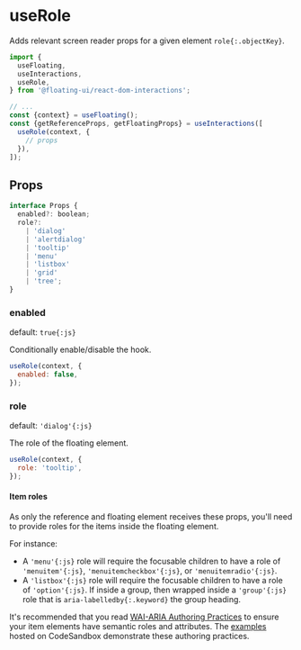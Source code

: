 # useRole

Adds relevant screen reader props for a given element
`role{:.objectKey}`.

```js /useRole/
import {
  useFloating,
  useInteractions,
  useRole,
} from '@floating-ui/react-dom-interactions';

// ...
const {context} = useFloating();
const {getReferenceProps, getFloatingProps} = useInteractions([
  useRole(context, {
    // props
  }),
]);
```

## Props

```js
interface Props {
  enabled?: boolean;
  role?:
    | 'dialog'
    | 'alertdialog'
    | 'tooltip'
    | 'menu'
    | 'listbox'
    | 'grid'
    | 'tree';
}
```

### enabled

default: `true{:js}`

Conditionally enable/disable the hook.

```js
useRole(context, {
  enabled: false,
});
```

### role

default: `'dialog'{:js}`

The role of the floating element.

```js
useRole(context, {
  role: 'tooltip',
});
```

#### Item roles

As only the reference and floating element receives these props,
you'll need to provide roles for the items inside the floating
element.

For instance:

- A `'menu'{:js}` role will require the focusable children to
  have a role of `'menuitem'{:js}`, `'menuitemcheckbox'{:js}`, or
  `'menuitemradio'{:js}`.
- A `'listbox'{:js}` role will require the focusable children to
  have a role of `'option'{:js}`. If inside a group, then wrapped
  inside a `'group'{:js}` role that is
  `aria-labelledby{:.keyword}` the group heading.

It's recommended that you read
[WAI-ARIA Authoring Practices](https://www.w3.org/TR/wai-aria-practices-1.2/)
to ensure your item elements have semantic roles and attributes.
The [examples](/docs/react-dom-interactions#examples) hosted on
CodeSandbox demonstrate these authoring practices.
